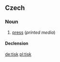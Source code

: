 ==Czech==

===Noun===
{{cs-noun|g=m}}

# [[press]] (''printed media'')

====Declension====
{{cs-decl-noun-auto|mi|ti|s|k}}

[[de:tisk]]
[[pl:tisk]]